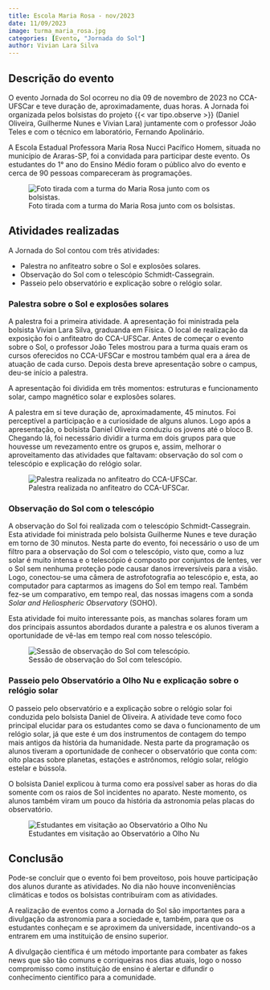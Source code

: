 ```yaml
---
title: Escola Maria Rosa - nov/2023
date: 11/09/2023
image: turma_maria_rosa.jpg
categories: [Evento, "Jornada do Sol"]
author: Vivian Lara Silva
---
```


## Descrição do evento

O evento Jornada do Sol ocorreu no dia 09 de novembro de 2023 no CCA-UFSCar e teve duração de, aproximadamente, duas horas. A Jornada foi organizada pelos bolsistas do projeto {{< var tipo.observe >}} (Daniel Oliveira, Guilherme Nunes e Vivian Lara) juntamente com o professor João Teles e com o técnico em laboratório, Fernando Apolinário. 
	
A Escola Estadual Professora Maria Rosa Nucci Pacífico Homem, situada no município de Araras-SP, foi a convidada para participar deste evento. Os estudantes do 1° ano do Ensino Médio foram o público alvo do evento e cerca de 90 pessoas compareceram às programações. 

![Foto tirada com a turma do Maria Rosa junto com os bolsistas.](turma_maria_rosa.jpg)

## Atividades realizadas

A Jornada do Sol contou com três atividades:

- Palestra no anfiteatro sobre o Sol e explosões solares.
- Observação do Sol com o telescópio Schmidt-Cassegrain.
- Passeio pelo observatório e explicação sobre o relógio solar.

### Palestra sobre o Sol e explosões solares

A palestra foi a primeira atividade. A apresentação foi ministrada pela bolsista Vivian Lara Silva, graduanda em Física. O local de realização da exposição foi o anfiteatro do CCA-UFSCar. Antes de começar o evento sobre o Sol, o professor João Teles mostrou para a turma quais eram os cursos oferecidos no CCA-UFSCar e mostrou também qual era a área de atuação de cada curso. Depois desta breve apresentação sobre o campus, deu-se início a palestra. 
	
A apresentação foi dividida em três momentos: estruturas e funcionamento solar, campo magnético solar e explosões solares.

A palestra em si teve duração de, aproximadamente, 45 minutos. Foi perceptível a participação e a curiosidade de alguns alunos. Logo após a apresentação, o bolsista Daniel Oliveira conduziu os jovens até o bloco B. Chegando lá, foi necessário dividir a turma em dois grupos para que houvesse um revezamento entre os grupos e, assim, melhorar o aproveitamento das atividades que faltavam: observação do sol com o telescópio e explicação do relógio solar.

![Palestra realizada no anfiteatro do CCA-UFSCar.](palestra_anfiteatro.jpg)
 
### Observação do Sol com o telescópio 

A observação do Sol foi realizada com o telescópio Schmidt-Cassegrain. Esta atividade foi ministrada pelo bolsista Guilherme Nunes e teve duração em torno de 30 minutos. Nesta parte do evento, foi necessário o uso de um filtro para a observação do Sol com o telescópio, visto que, como a luz solar é muito intensa e o telescópio é composto por conjuntos de lentes, ver o Sol sem nenhuma proteção pode causar danos irreversíveis para a visão. Logo, conectou-se uma câmera de astrofotografia ao telescópio e, esta, ao computador para captarmos as imagens do Sol em tempo real. Também fez-se um comparativo, em tempo real, das nossas imagens com a sonda *Solar and Heliospheric Observatory* (SOHO). 

Esta atividade foi muito interessante pois, as manchas solares foram um dos principais assuntos abordados durante a  palestra e os alunos tiveram a oportunidade de vê-las em tempo real com  nosso telescópio. 


![Sessão de observação do Sol com telescópio.](observacao_sol.jpg)


### Passeio pelo Observatório a Olho Nu e explicação sobre o relógio solar

O passeio pelo observatório e a explicação sobre o relógio solar foi conduzida pelo bolsista Daniel de Oliveira. A atividade teve como foco principal elucidar para os estudantes como se dava o funcionamento de um relógio solar, já que este é um dos instrumentos de contagem do tempo mais antigos da história da humanidade. Nesta parte da programação os alunos tiveram a oportunidade de conhecer o observatório que conta com: oito placas sobre planetas, estações e astrônomos, relógio solar, relógio estelar e bússola. 

O bolsista Daniel explicou à turma como era possível saber as horas do dia somente com os raios de Sol incidentes no aparato. Neste momento, os alunos também viram um pouco da história da astronomia pelas placas do observatório.

![Estudantes em visitação ao Observatório a Olho Nu](visitacao_observatorio.jpg)

## Conclusão

Pode-se concluir que o evento foi bem proveitoso, pois houve participação dos alunos durante as atividades. No dia não houve inconveniências climáticas e todos os bolsistas contribuíram com as atividades.

A realização de eventos como a Jornada do Sol são importantes para a divulgação da astronomia para a sociedade e, também, para que os estudantes conheçam e se aproximem da universidade, incentivando-os a entrarem em uma instituição de ensino superior.

A divulgação científica é um método importante para combater as fakes news que são tão comuns e corriqueiras nos dias atuais, logo o nosso compromisso como instituição de ensino é alertar e difundir o conhecimento científico para a comunidade. 
